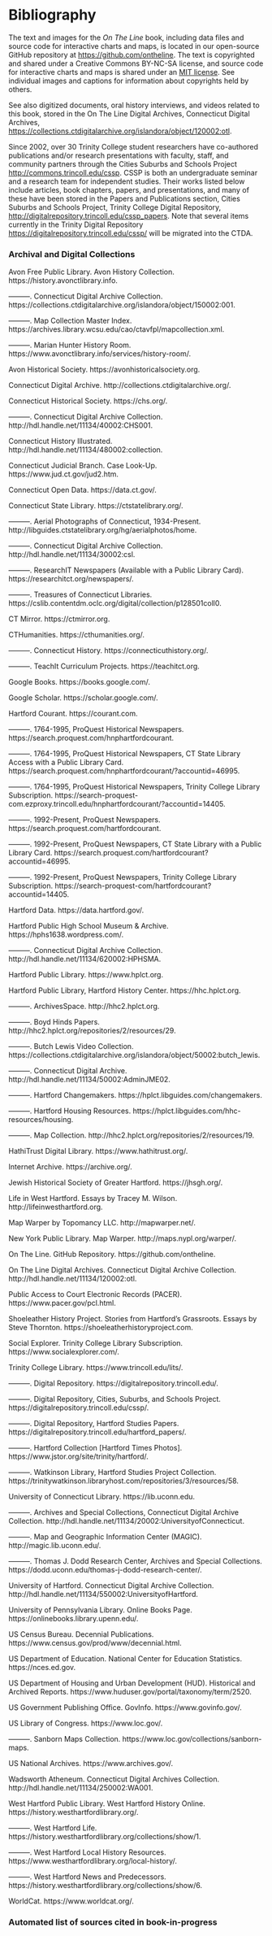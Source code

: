 # Bibliography

The text and images for the _On The Line_ book, including data files and source code for interactive charts and maps, is located in our open-source GitHub repository at <https://github.com/ontheline>. The text is copyrighted and shared under a Creative Commons BY-NC-SA license, and source code for interactive charts and maps is shared under an [MIT license](https://choosealicense.com/licenses/mit/). See individual images and captions for information about copyrights held by others.

See also digitized documents, oral history interviews, and videos related to this book, stored in the On The Line Digital Archives, Connecticut Digital Archives, <https://collections.ctdigitalarchive.org/islandora/object/120002:otl>.

Since 2002, over 30 Trinity College student researchers have co-authored publications and/or research presentations with faculty, staff, and community partners through the Cities Suburbs and Schools Project <http://commons.trincoll.edu/cssp>. CSSP is both an undergraduate seminar and a research team for independent studies. Their works listed below include articles, book chapters, papers, and presentations, and many of these have been stored in the Papers and Publications section, Cities Suburbs and Schools Project, Trinity College Digital Repository, <http://digitalrepository.trincoll.edu/cssp_papers>. Note that several items currently in the Trinity Digital Repository <https://digitalrepository.trincoll.edu/cssp/> will be migrated into the CTDA.

### Archival and Digital Collections {-}

<!-- REMINDER - save all archival+digital collections in Zotero as web pages. Create main entries with author (institution), and when necessary add titles (collection names), and add URLs, with no accessed dates. Insert asterisk for title to force main entry above sub entries. Select all and copy as biblio with Chicago style. Paste below and find/replace in buffer to remove curly quotation marks, remove asterisk, and replace comma-no-date with period, and replace period-space-period with single-period. Manually add line breaks -->

Avon Free Public Library. Avon History Collection. https://history.avonctlibrary.info.

———. Connecticut Digital Archive Collection. https://collections.ctdigitalarchive.org/islandora/object/150002:001.

———. Map Collection Master Index. https://archives.library.wcsu.edu/cao/ctavfpl/mapcollection.xml.

———. Marian Hunter History Room. https://www.avonctlibrary.info/services/history-room/.

Avon Historical Society. https://avonhistoricalsociety.org.

Connecticut Digital Archive. http://collections.ctdigitalarchive.org/.

Connecticut Historical Society. https://chs.org/.

———. Connecticut Digital Archive Collection. http://hdl.handle.net/11134/40002:CHS001.

Connecticut History Illustrated. http://hdl.handle.net/11134/480002:collection.

Connecticut Judicial Branch. Case Look-Up. https://www.jud.ct.gov/jud2.htm.

Connecticut Open Data. https://data.ct.gov/.

Connecticut State Library. https://ctstatelibrary.org/.

———. Aerial Photographs of Connecticut, 1934-Present. http://libguides.ctstatelibrary.org/hg/aerialphotos/home.

———. Connecticut Digital Archive Collection. http://hdl.handle.net/11134/30002:csl.

———. ResearchIT Newspapers (Available with a Public Library Card). https://researchitct.org/newspapers/.

———. Treasures of Connecticut Libraries. https://cslib.contentdm.oclc.org/digital/collection/p128501coll0.

CT Mirror. https://ctmirror.org.

CTHumanities. https://cthumanities.org/.

———. Connecticut History. https://connecticuthistory.org/.

———. TeachIt Curriculum Projects. https://teachitct.org.

Google Books. https://books.google.com/.

Google Scholar. https://scholar.google.com/.

Hartford Courant. https://courant.com.

———. 1764-1995, ProQuest Historical Newspapers. https://search.proquest.com/hnphartfordcourant.

———. 1764-1995, ProQuest Historical Newspapers, CT State Library Access with a Public Library Card. https://search.proquest.com/hnphartfordcourant/?accountid=46995.

———. 1764-1995, ProQuest Historical Newspapers, Trinity College Library Subscription. https://search-proquest-com.ezproxy.trincoll.edu/hnphartfordcourant/?accountid=14405.

———. 1992-Present, ProQuest Newspapers. https://search.proquest.com/hartfordcourant.

———. 1992-Present, ProQuest Newspapers, CT State Library with a Public Library Card. https://search.proquest.com/hartfordcourant?accountid=46995.

———. 1992-Present, ProQuest Newspapers, Trinity College Library Subscription. https://search-proquest-com/hartfordcourant?accountid=14405.

Hartford Data. https://data.hartford.gov/.

Hartford Public High School Museum & Archive. https://hphs1638.wordpress.com/.

———. Connecticut Digital Archive Collection. http://hdl.handle.net/11134/620002:HPHSMA.

Hartford Public Library. https://www.hplct.org.

Hartford Public Library, Hartford History Center. https://hhc.hplct.org.

———. ArchivesSpace. http://hhc2.hplct.org.

———. Boyd Hinds Papers. http://hhc2.hplct.org/repositories/2/resources/29.

———. Butch Lewis Video Collection. https://collections.ctdigitalarchive.org/islandora/object/50002:butch_lewis.

———. Connecticut Digital Archive. http://hdl.handle.net/11134/50002:AdminJME02.

———. Hartford Changemakers. https://hplct.libguides.com/changemakers.

———. Hartford Housing Resources. https://hplct.libguides.com/hhc-resources/housing.

———. Map Collection. http://hhc2.hplct.org/repositories/2/resources/19.

HathiTrust Digital Library. https://www.hathitrust.org/.

Internet Archive. https://archive.org/.

Jewish Historical Society of Greater Hartford. https://jhsgh.org/.

Life in West Hartford. Essays by Tracey M. Wilson. http://lifeinwesthartford.org.

Map Warper by Topomancy LLC. http://mapwarper.net/.

New York Public Library. Map Warper. http://maps.nypl.org/warper/.

On The Line. GitHub Repository. https://github.com/ontheline.

On The Line Digital Archives. Connecticut Digital Archive Collection. http://hdl.handle.net/11134/120002:otl.

Public Access to Court Electronic Records (PACER). https://www.pacer.gov/pcl.html.

Shoeleather History Project. Stories from Hartford’s Grassroots. Essays by Steve Thornton. https://shoeleatherhistoryproject.com.

Social Explorer. Trinity College Library Subscription. https://www.socialexplorer.com/.

Trinity College Library. https://www.trincoll.edu/lits/.

———. Digital Repository. https://digitalrepository.trincoll.edu/.

———. Digital Repository, Cities, Suburbs, and Schools Project. https://digitalrepository.trincoll.edu/cssp/.

———. Digital Repository, Hartford Studies Papers. https://digitalrepository.trincoll.edu/hartford_papers/.

———. Hartford Collection [Hartford Times Photos]. https://www.jstor.org/site/trinity/hartford/.

———. Watkinson Library, Hartford Studies Project Collection. https://trinitywatkinson.libraryhost.com/repositories/3/resources/58.

University of Connecticut Library. https://lib.uconn.edu.

———. Archives and Special Collections, Connecticut Digital Archive Collection. http://hdl.handle.net/11134/20002:UniversityofConnecticut.

———. Map and Geographic Information Center (MAGIC). http://magic.lib.uconn.edu/.

———. Thomas J. Dodd Research Center, Archives and Special Collections. https://dodd.uconn.edu/thomas-j-dodd-research-center/.

University of Hartford. Connecticut Digital Archive Collection. http://hdl.handle.net/11134/550002:UniversityofHartford.

University of Pennsylvania Library. Online Books Page. https://onlinebooks.library.upenn.edu/.

US Census Bureau. Decennial Publications. https://www.census.gov/prod/www/decennial.html.

US Department of Education. National Center for Education Statistics. https://nces.ed.gov.

US Department of Housing and Urban Development (HUD). Historical and Archived Reports. https://www.huduser.gov/portal/taxonomy/term/2520.

US Government Publishing Office. GovInfo. https://www.govinfo.gov/.

US Library of Congress. https://www.loc.gov/.

———. Sanborn Maps Collection. https://www.loc.gov/collections/sanborn-maps.

US National Archives. https://www.archives.gov/.

Wadsworth Atheneum. Connecticut Digital Archives Collection. http://hdl.handle.net/11134/250002:WA001.

West Hartford Public Library. West Hartford History Online. https://history.westhartfordlibrary.org/.

———. West Hartford Life. https://history.westhartfordlibrary.org/collections/show/1.

———. West Hartford Local History Resources. https://www.westhartfordlibrary.org/local-history/.

———. West Hartford News and Predecessors. https://history.westhartfordlibrary.org/collections/show/6.

WorldCat. https://www.worldcat.org/.

### Automated list of sources cited in book-in-progress {-}
